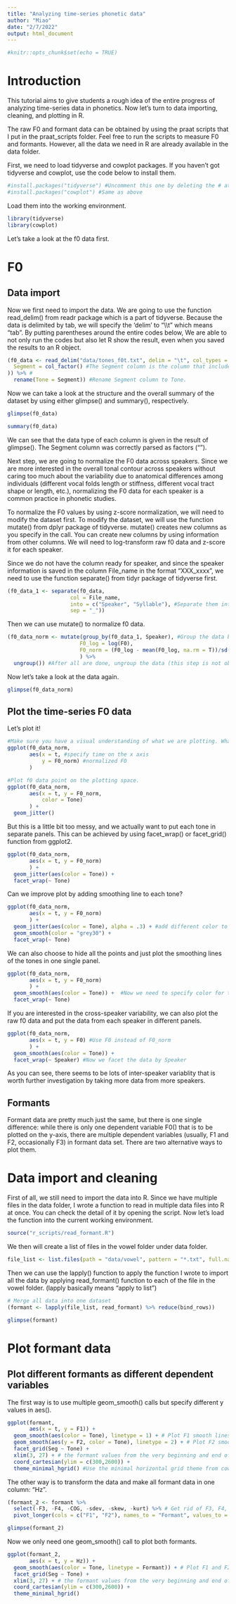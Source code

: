 ```yaml
---
title: "Analyzing time-series phonetic data"
author: "Miao"
date: "2/7/2022"
output: html_document
---
```


```r
#knitr::opts_chunk$set(echo = TRUE)
```

# Introduction

This tutorial aims to give students a rough idea of the entire progress of analyzing time-series data in phonetics. Now let's turn to data importing, cleaning, and plotting in R.

The raw F0 and formant data can be obtained by using the praat scripts that I put in the praat_scripts folder. Feel free to run the scripts to measure F0 and formants. However, all the data we need in R are already available in the data folder.

First, we need to load tidyverse and cowplot packages. If you haven't got tidyverse and cowplot, use the code below to install them.

```r
#install.packages("tidyverse") #Uncomment this one by deleting the # at the beginning of the line if you want to install tidyverse.
#install.packages("cowplot") #Same as above
```

Load them into the working environment.

```r
library(tidyverse)
library(cowplot)
```

Let's take a look at the f0 data first.

# F0

## Data import

Now we first need to import the data. We are going to use the function read_delim() from readr package which is a part of tidyverse. Because the data is delimited by tab, we will specify the 'delim' to "\\\\t" which means "tab". By putting parentheses around the entire codes below, We are able to not only run the codes but also let R show the result, even when you saved the results to an R object.

```r
(f0_data <- read_delim("data/tones_f0t.txt", delim = "\t", col_types = cols(
  Segment = col_factor() #The Segment column is the column that includes the information of different tones so it should be formatted to factors instead of characters as in read_delim() default. 
)) %>% #
  rename(Tone = Segment)) #Rename Segment column to Tone.
```

Now we can take a look at the structure and the overall summary of the dataset by using either glimpse() and summary(), respectively.

```r
glimpse(f0_data)
```

```r
summary(f0_data)
```

We can see that the data type of each column is given in the result of glimpse(). The Segment column was correctly parsed as factors ("<fct>").

Next step, we are going to normalize the F0 data across speakers. Since we are more interested in the overall tonal contour across speakers without caring too much about the variability due to anatomical differences among individuals (different vocal folds length or stiffness, different vocal tract shape or length, etc.), normalizing the F0 data for each speaker is a common practice in phonetic studies.

To normalize the F0 values by using z-score normalization, we will need to modify the dataset first. To modify the dataset, we will use the function mutate() from dplyr package of tidyverse. mutate() creates new columns as you specify in the call. You can create new columns by using information from other columns. We will need to log-transform raw f0 data and z-score it for each speaker.

Since we do not have the column ready for speaker, and since the speaker information is saved in the column File_name in the format "XXX_xxxx", we need to use the function separate() from tidyr package of tidyverse first.

```r
(f0_data_1 <- separate(f0_data,
                    col = File_name,
                    into = c("Speaker", "Syllable"), #Separate them into two columns, one is named to Speaker, the other Syllable
                    sep = "_"))
```

Then we can use mutate() to normalize f0 data.

```r
(f0_data_norm <- mutate(group_by(f0_data_1, Speaker), #Group the data by Speaker so that the average will only be taken within each speaker's data.
                       F0_log = log(F0),
                       F0_norm = (F0_log - mean(F0_log, na.rm = T))/sd(F0_log, na.rm = T) #Use na.rm = T to get rid of NAs, otherwise R will not calculate the standard deviation.
                       ) %>%
  ungroup()) #After all are done, ungroup the data (this step is not obligatory, but I personally like to ungroup it.)
```

Now let's take a look at the data again.

```r
glimpse(f0_data_norm)
```

## Plot the time-series F0 data

Let's plot it!

```r
#Make sure you have a visual understanding of what we are plotting. What data are on the x- and y-axis?
ggplot(f0_data_norm,
       aes(x = t, #specify time on the x axis
           y = F0_norm) #normalized F0
       )
```

```r
#Plot f0 data point on the plotting space.
ggplot(f0_data_norm,
       aes(x = t, y = F0_norm,
           color = Tone) 
       ) +
  geom_jitter()
```

But this is a little bit too messy, and we actually want to put each tone in separate panels. This can be achieved by using facet_wrap() or facet_grid() function from ggplot2.

```r
ggplot(f0_data_norm,
       aes(x = t, y = F0_norm) 
       ) +
  geom_jitter(aes(color = Tone)) +
  facet_wrap(~ Tone)
```

Can we improve plot by adding smoothing line to each tone?

```r
ggplot(f0_data_norm,
       aes(x = t, y = F0_norm) 
       ) +
  geom_jitter(aes(color = Tone), alpha = .3) + #add different color to each tone, and make the color of dots lighter
  geom_smooth(color = "grey30") + 
  facet_wrap(~ Tone)
```

We can also choose to hide all the points and just plot the smoothing lines of the tones in one single panel.

```r
ggplot(f0_data_norm,
       aes(x = t, y = F0_norm) 
       ) +
  geom_smooth(aes(color = Tone)) +  #Now we need to specify color for the smooths
  facet_wrap(~ Tone)
```

If you are interested in the cross-speaker variability, we can also plot the raw f0 data and put the data from each speaker in different panels.

```r
ggplot(f0_data_norm,
       aes(x = t, y = F0) #Use F0 instead of F0_norm
       ) +
  geom_smooth(aes(color = Tone)) +
  facet_wrap(~ Speaker) #Now we facet the data by Speaker
```

As you can see, there seems to be lots of inter-speaker variablity that is worth further investigation by taking more data from more speakers.

## Formants
Formant data are pretty much just the same, but there is one single difference: while there is only one dependent variable F0() that is to be plotted on the y-axis, there are multiple dependent variables (usually, F1 and F2, occasionally F3) in formant data set. There are two alternative ways to plot them.

# Data import and cleaning

First of all, we still need to import the data into R. Since we have multiple files in the data folder, I wrote a function to read in multiple data files into R at once. You can check the detail of it by opening the script. Now let's load the function into the current working environment.

```r
source("r_scripts/read_formant.R")
```

We then will create a list of files in the vowel folder under data folder.

```r
file_list <- list.files(path = "data/vowel", pattern = "*.txt", full.names = T)
```

Then we can use the lapply() function to apply the function I wrote to import all the data by applying read_formant() function to each of the file in the vowel folder. (lapply basically means "apply to list")

```r
# Merge all data into one dataset
(formant <- lapply(file_list, read_formant) %>% reduce(bind_rows))
```

```r
glimpse(formant)
```

# Plot formant data

## Plot different formants as different dependent variables
The first way is to use multiple geom_smooth() calls but specify different y values in aes().

```r
ggplot(formant,
       aes(x = t, y = F1)) +
  geom_smooth(aes(color = Tone), linetype = 1) + # Plot F1 smooth lines
  geom_smooth(aes(y = F2, color = Tone), linetype = 2) + # Plot F2 smooth lines
  facet_grid(Seg ~ Tone) +
  xlim(3, 27) + # the formant values from the very beginning and end of the segements are usually unreliable
  coord_cartesian(ylim = c(300,2600)) +
  theme_minimal_hgrid() #Use the minimal horizontal grid theme from cowplot package
```

The other way is to transform the data and make all formant data in one column: "Hz".

```r
(formant_2 <- formant %>% 
  select(-F3, -F4, -COG, -sdev, -skew, -kurt) %>% # Get rid of F3, F4, and spectral data.
  pivot_longer(cols = c("F1", "F2"), names_to = "Formant", values_to = "Hz"))
```
```r
glimpse(formant_2)
```

Now we only need one geom_smooth() call to plot both formants.

```r
ggplot(formant_2,
       aes(x = t, y = Hz)) +
  geom_smooth(aes(color = Tone, linetype = Formant)) + # Plot F1 and F2 smooth lines
  facet_grid(Seg ~ Tone) +
  xlim(3, 27) + # the formant values from the very beginning and end of the segements are usually unreliable
  coord_cartesian(ylim = c(300,2600)) +
  theme_minimal_hgrid()
```